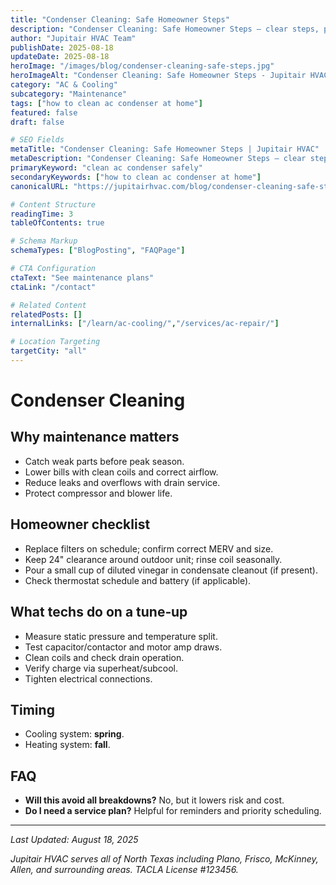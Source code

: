 ```yaml
---
title: "Condenser Cleaning: Safe Homeowner Steps"
description: "Condenser Cleaning: Safe Homeowner Steps — clear steps, practical detail, and when to call a pro in North Texas."
author: "Jupitair HVAC Team"
publishDate: 2025-08-18
updateDate: 2025-08-18
heroImage: "/images/blog/condenser-cleaning-safe-steps.jpg"
heroImageAlt: "Condenser Cleaning: Safe Homeowner Steps - Jupitair HVAC"
category: "AC & Cooling"
subcategory: "Maintenance"
tags: ["how to clean ac condenser at home"]
featured: false
draft: false

# SEO Fields
metaTitle: "Condenser Cleaning: Safe Homeowner Steps | Jupitair HVAC"
metaDescription: "Condenser Cleaning: Safe Homeowner Steps — clear steps, practical detail, and when to call a pro in North Texas."
primaryKeyword: "clean ac condenser safely"
secondaryKeywords: ["how to clean ac condenser at home"]
canonicalURL: "https://jupitairhvac.com/blog/condenser-cleaning-safe-steps"

# Content Structure
readingTime: 3
tableOfContents: true

# Schema Markup
schemaTypes: ["BlogPosting", "FAQPage"]

# CTA Configuration
ctaText: "See maintenance plans"
ctaLink: "/contact"

# Related Content
relatedPosts: []
internalLinks: ["/learn/ac-cooling/","/services/ac-repair/"]

# Location Targeting
targetCity: "all"
---
```



# Condenser Cleaning



## Why maintenance matters
- Catch weak parts before peak season.
- Lower bills with clean coils and correct airflow.
- Reduce leaks and overflows with drain service.
- Protect compressor and blower life.



<BlogCTA variant="inline" />
</div>

## Homeowner checklist
- Replace filters on schedule; confirm correct MERV and size.
- Keep 24" clearance around outdoor unit; rinse coil seasonally.
- Pour a small cup of diluted vinegar in condensate cleanout (if present).
- Check thermostat schedule and battery (if applicable).


## What techs do on a tune‑up
- Measure static pressure and temperature split.
- Test capacitor/contactor and motor amp draws.
- Clean coils and check drain operation.
- Verify charge via superheat/subcool.
- Tighten electrical connections.


## Timing
- Cooling system: **spring**.
- Heating system: **fall**.


## FAQ
- **Will this avoid all breakdowns?** No, but it lowers risk and cost.
- **Do I need a service plan?** Helpful for reminders and priority scheduling.

---

<BlogCTA variant="end" />

*Last Updated: August 18, 2025*

*Jupitair HVAC serves all of North Texas including Plano, Frisco, McKinney, Allen, and surrounding areas. TACLA License #123456.*
